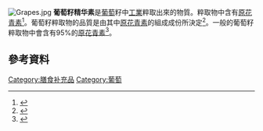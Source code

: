 {{medical}}
[[Image:Grapes.jpg|thumb]]
'''葡萄籽精华素'''是[[葡萄|葡萄]]籽中[[工業|工業]]粹取出來的物質。粹取物中含有[[原花青素|原花青素]]<ref name="nih">{{cite web|url=https://nccih.nih.gov/health/grapeseed/ataglance.htm|title=Grape Seed Extract, Herbs at a Glance|publisher=US National Center for Complementary and Integrative Health, National Institutes of Health|date=September 2016|accessdate=2020-02-09|archive-date=2019-04-01|archive-url=https://web.archive.org/web/20190401125950/https://nccih.nih.gov/health/grapeseed/ataglance.htm|dead-url=no}}</ref>。葡萄籽粹取物的品質是由其中[[原花青素|原花青素]]的組成成份所決定<ref>{{cite journal |last1=Rue |first1=Emily A. |last2=Rush |first2=Michael D. |last3=van Breemen |first3=Richard B. |title=Procyanidins: a comprehensive review encompassing structure elucidation via mass spectrometry |journal=Phytochemistry Reviews |date=9 May 2017 |volume=17 |issue=1 |pages=1–16 |doi=10.1007/s11101-017-9507-3|pmid=29651231 |pmc=5891158 }}</ref>。一般的葡萄籽粹取物中會含有95%的[[原花青素|原花青素]]<ref>{{cite journal |last1=Wanwimolruk |first1=S |last2=Phopin |first2=K |last3=Prachayasittikul |first3=V |title=Cytochrome P450 enzyme mediated herbal drug interactions (Part 2). |journal=EXCLI Journal |date=2014 |volume=13 |pages=869–96 |pmid=26417310|pmc=4464477}}</ref>。

== 參考資料 ==
{{reflist}}

[[Category:膳食补充品|Category:膳食补充品]]
[[Category:葡萄|Category:葡萄]]